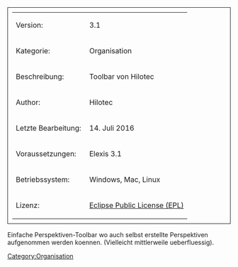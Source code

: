 [[Category:Organisation]]
<table style="width:100%; border: 1px solid; padding: 10px">

  <tr>
    <td>Version:</td>
    <td>3.1</td>
  </tr>
  <tr>
    <td style="width:150px;">Kategorie:</td>
    <td>Organisation</td>
  </tr>
  <tr>
    <td>Beschreibung:</td>
    <td>Toolbar von Hilotec</td>
  </tr>
  <tr>
    <td>Author:</td>
    <td>Hilotec</td>
  </tr>
  <tr>
    <td>Letzte Bearbeitung:</td>
    <td>14. Juli 2016</td>
  </tr>
  <tr>
    <td>Voraussetzungen:</td>
    <td>Elexis 3.1</td>
  </tr>
  <tr>
    <td>Betriebssystem:</td>
    <td>Windows, Mac, Linux</td>
  </tr>
  <tr>
    <td>Lizenz:</td>

    <td>[http://www.eclipse.org/legal/epl-v10.html Eclipse Public License (EPL)]</td>
  </tr>
</table>

Einfache Perspektiven-Toolbar wo auch selbst erstellte Perspektiven aufgenommen werden koennen. (Vielleicht mittlerweile ueberfluessig).